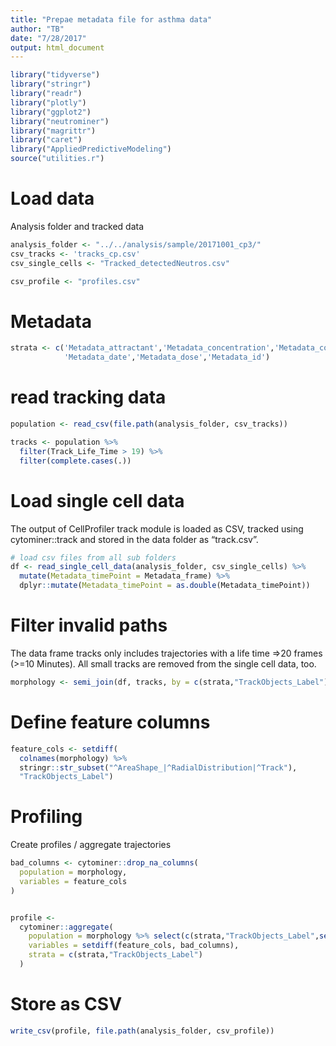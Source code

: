 ```yaml
---
title: "Prepae metadata file for asthma data"
author: "TB"
date: "7/28/2017"
output: html_document
---
```

```r
library("tidyverse")
library("stringr")
library("readr")
library("plotly")
library("ggplot2")
library("neutrominer")
library("magrittr")
library("caret")
library("AppliedPredictiveModeling")
source("utilities.r")
```

# Load data
Analysis folder and tracked data 
```r
analysis_folder <- "../../analysis/sample/20171001_cp3/"
csv_tracks <- 'tracks_cp.csv'
csv_single_cells <- "Tracked_detectedNeutros.csv"

csv_profile <- "profiles.csv"
```

# Metadata 
```r
strata <- c('Metadata_attractant','Metadata_concentration','Metadata_condition',
            'Metadata_date','Metadata_dose','Metadata_id')
```

# read tracking data 
```r
population <- read_csv(file.path(analysis_folder, csv_tracks))

tracks <- population %>%  
  filter(Track_Life_Time > 19) %>% 
  filter(complete.cases(.))
```

# Load single cell data 
The output of CellProfiler track module is loaded as CSV, tracked using cytominer::track and 
stored in the data folder as "track.csv". 
```r
# load csv files from all sub folders 
df <- read_single_cell_data(analysis_folder, csv_single_cells) %>%
  mutate(Metadata_timePoint = Metadata_frame) %>%
  dplyr::mutate(Metadata_timePoint = as.double(Metadata_timePoint)) 
```

# Filter invalid paths 
The data frame tracks only includes trajectories with a life time =>20 frames
(>=10 Minutes). All small tracks are removed from the single cell data, too.
```r
morphology <- semi_join(df, tracks, by = c(strata,"TrackObjects_Label"))
```

# Define feature columns
```r
feature_cols <- setdiff(
  colnames(morphology) %>%
  stringr::str_subset("^AreaShape_|^RadialDistribution|^Track"),
  "TrackObjects_Label")
```

# Profiling 
Create profiles / aggregate trajectories
```r
bad_columns <- cytominer::drop_na_columns(
  population = morphology,
  variables = feature_cols
)


profile <-
  cytominer::aggregate(
    population = morphology %>% select(c(strata,"TrackObjects_Label",setdiff(feature_cols, bad_columns))),
    variables = setdiff(feature_cols, bad_columns),
    strata = c(strata,"TrackObjects_Label")
  ) 
```

# Store as CSV
```r
write_csv(profile, file.path(analysis_folder, csv_profile))
```